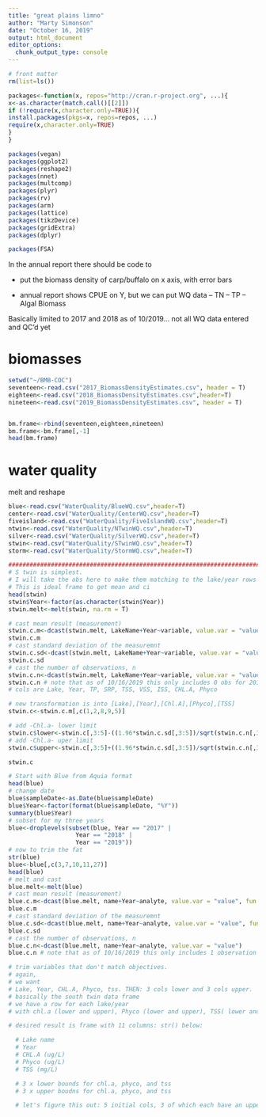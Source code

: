 ```yaml
---
title: "great plains limno"
author: "Marty Simonson"
date: "October 16, 2019"
output: html_document
editor_options: 
  chunk_output_type: console
---
```


```r
# front matter
rm(list=ls())

packages<-function(x, repos="http://cran.r-project.org", ...){
x<-as.character(match.call()[[2]])
if (!require(x,character.only=TRUE)){
install.packages(pkgs=x, repos=repos, ...)
require(x,character.only=TRUE)
}
}

packages(vegan)
packages(ggplot2)
packages(reshape2)
packages(nnet)
packages(multcomp)
packages(plyr)
packages(rv)
packages(arm)
packages(lattice)
packages(tikzDevice)
packages(gridExtra)
packages(dplyr)

packages(FSA)

```

In the annual report there should be code to

- put the biomass density of carp/buffalo on x axis, with error bars

- annual report shows CPUE on Y, but we can put WQ data
-- TN
-- TP
-- Algal Biomass

Basically limited to 2017 and 2018 as of 10/2019... not all WQ data entered and QC'd yet

# biomasses
```r
setwd("~/BMB-COC")
seventeen<-read.csv("2017_BiomassDensityEstimates.csv", header = T)
eighteen<-read.csv("2018_BiomassDensityEstimates.csv",header=T)
nineteen<-read.csv("2019_BiomassDensityEstimates.csv", header = T)


bm.frame<-rbind(seventeen,eighteen,nineteen)
bm.frame<-bm.frame[,-1]
head(bm.frame)
```

# water quality
melt and reshape
```r
blue<-read.csv("WaterQuality/BlueWQ.csv",header=T)
center<-read.csv("WaterQuality/CenterWQ.csv",header=T)
fiveisland<-read.csv("WaterQuality/FiveIslandWQ.csv",header=T)
ntwin<-read.csv("WaterQuality/NTwinWQ.csv",header=T)
silver<-read.csv("WaterQuality/SilverWQ.csv",header=T)
stwin<-read.csv("WaterQuality/STwinWQ.csv",header=T)
storm<-read.csv("WaterQuality/StormWQ.csv",header=T)

##########################################################################################
# S twin is simplest. 
# I will take the obs here to make them matching to the lake/year rows from biomass
# This is ideal frame to get mean and ci
head(stwin)
stwin$Year<-factor(as.character(stwin$Year))
stwin.melt<-melt(stwin, na.rm = T)

# cast mean result (measurement)
stwin.c.m<-dcast(stwin.melt, LakeName+Year~variable, value.var = "value", fun.aggregate = mean, na.rm = T)
stwin.c.m
# cast standard deviation of the measuremnt
stwin.c.sd<-dcast(stwin.melt, LakeName+Year~variable, value.var = "value", fun.aggregate = sd)
stwin.c.sd
# cast the number of observations, n
stwin.c.n<-dcast(stwin.melt, LakeName+Year~variable, value.var = "value")
stwin.c.n # note that as of 10/16/2019 this only includes 0 obs for 2019
# cols are Lake, Year, TP, SRP, TSS, VSS, ISS, CHL.A, Phyco

# new transformation is into [Lake],[Year],[Chl.A],[Phyco],[TSS]
stwin.c<-stwin.c.m[,c(1,2,8,9,5)]

# add -Chl.a- lower limit
stwin.c$lower<-stwin.c[,3:5]-((1.96*stwin.c.sd[,3:5])/sqrt(stwin.c.n[,3:5]))
# add -Chl.a- uper limit
stwin.c$upper<-stwin.c[,3:5]+((1.96*stwin.c.sd[,3:5])/sqrt(stwin.c.n[,3:5]))

stwin.c
```

```r
# Start with Blue from Aquia format
head(blue)
# change date
blue$sampleDate<-as.Date(blue$sampleDate)
blue$Year<-factor(format(blue$sampleDate, "%Y"))
summary(blue$Year)
# subset for my three years
blue<-droplevels(subset(blue, Year == "2017" |
                   Year == "2018" |
                   Year == "2019"))
# now to trim the fat
str(blue)
blue<-blue[,c(3,7,10,11,27)]
head(blue)
# melt and cast
blue.melt<-melt(blue)
# cast mean result (measurement)
blue.c.m<-dcast(blue.melt, name+Year~analyte, value.var = "value", fun.aggregate = mean)
blue.c.m
# cast standard deviation of the measuremnt
blue.c.sd<-dcast(blue.melt, name+Year~analyte, value.var = "value", fun.aggregate = sd)
blue.c.sd
# cast the number of observations, n
blue.c.n<-dcast(blue.melt, name+Year~analyte, value.var = "value")
blue.c.n # note that as of 10/16/2019 this only includes 1 observation for 2019

# trim variables that don't match objectives.
# again,
# we want
# Lake, Year, CHL.A, Phyco, tss. THEN: 3 cols lower and 3 cols upper. 
# basically the south twin data frame 
# we have a row for each lake/year
# with chl.a (lower and upper), Phyco (lower and upper), TSS( lower and upper)

# desired result is frame with 11 columns: str() below:

  # Lake name
  # Year
  # CHL.A (ug/L)
  # Phyco (ug/L)
  # TSS (mg/L)

  # 3 x lower bounds for chl.a, phyco, and tss
  # 3 x upper boudns for chl.a, phyco, and tss

  # let's figure this out: 5 initial cols, 3 of which each have an upper and a lower:




```